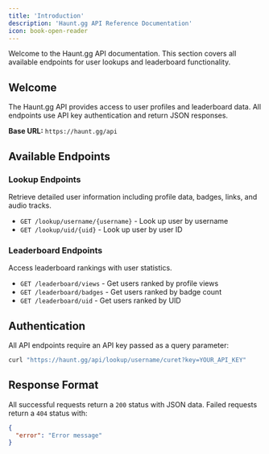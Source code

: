 ```yaml
---
title: 'Introduction'
description: 'Haunt.gg API Reference Documentation'
icon: book-open-reader
---
```


<Note>
  Welcome to the Haunt.gg API documentation. This section covers all available endpoints for user lookups and leaderboard functionality.
</Note>

## Welcome

The Haunt.gg API provides access to user profiles and leaderboard data. All endpoints use API key authentication and return JSON responses.

**Base URL:** `https://haunt.gg/api`

## Available Endpoints

### **Lookup Endpoints**
Retrieve detailed user information including profile data, badges, links, and audio tracks.

- `GET /lookup/username/{username}` - Look up user by username
- `GET /lookup/uid/{uid}` - Look up user by user ID

### **Leaderboard Endpoints**  
Access leaderboard rankings with user statistics.

- `GET /leaderboard/views` - Get users ranked by profile views
- `GET /leaderboard/badges` - Get users ranked by badge count
- `GET /leaderboard/uid` - Get users ranked by UID

## Authentication

All API endpoints require an API key passed as a query parameter:

```bash
curl "https://haunt.gg/api/lookup/username/curet?key=YOUR_API_KEY"
```

## Response Format

All successful requests return a `200` status with JSON data. Failed requests return a `404` status with:

```json
{
  "error": "Error message"
}
```
